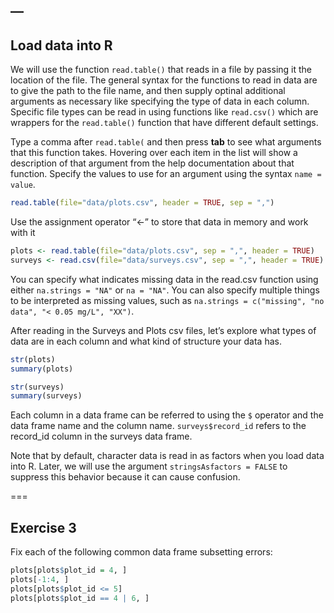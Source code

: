 ---
---

## Load data into R

We will use the function `read.table()` that reads in a file by passing it the location of the file. The general syntax for the functions to read in data are to give the path to the file name, and then supply optinal additional arguments as necessary like specifying the type of data in each column. Specific file types can be read in using functions like `read.csv()` which are wrappers for the `read.table()` function that have different default settings.

Type a comma after `read.table(` and then press **tab** to see what arguments that this function takes. Hovering over each item in the list will show a description of that argument from the help documentation about that function. Specify the values to use for an argument using the syntax `name = value`. 

```r
read.table(file="data/plots.csv", header = TRUE, sep = ",")
```

Use the assignment operator "<-" to store that data in memory and work with it

```r
plots <- read.table(file="data/plots.csv", sep = ",", header = TRUE)
surveys <- read.csv(file="data/surveys.csv", sep = ",", header = TRUE)
``` 

You can specify what indicates missing data in the read.csv function using either `na.strings = "NA"` or `na = "NA"`. You can also specify multiple things to be interpreted as missing values, such as `na.strings = c("missing", "no data", "< 0.05 mg/L", "XX")`.

After reading in the Surveys and Plots csv files, let's explore what types of data are in each column and what kind of structure your data has. 

```r
str(plots)
summary(plots)

str(surveys)
summary(surveys)
``` 

Each column in a data frame can be referred to using the `$` operator and the data frame name and the column name. `surveys$record_id` refers to the record_id column in the surveys data frame.


Note that by default, character data is read in as factors when you load data into R. Later, we will use the argument `stringsAsfactors = FALSE` to suppress this behavior because it can cause confusion.

===

## Exercise 3

Fix each of the following common data frame subsetting errors:

```r
plots[plots$plot_id = 4, ]
plots[-1:4, ]
plots[plots$plot_id <= 5]
plots[plots$plot_id == 4 | 6, ]
```

